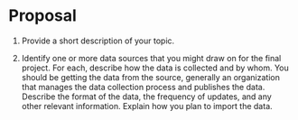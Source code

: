# Proposal

1. Provide a short description of your topic. 

2. Identify one or more data sources that you might draw on for the final project. For each, describe how the data is collected and by whom. You should be getting the data from the source, generally an organization that manages the data collection process and publishes the data. Describe the format of the data, the frequency of updates, and any other relevant information. Explain how you plan to import the data.


